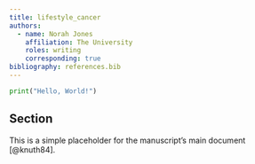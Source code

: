 ```yaml
---
title: lifestyle_cancer
authors:
  - name: Norah Jones
    affiliation: The University
    roles: writing
    corresponding: true
bibliography: references.bib
---
```


```python
print("Hello, World!")
```

## Section
This is a simple placeholder for the manuscript's main document [@knuth84].
